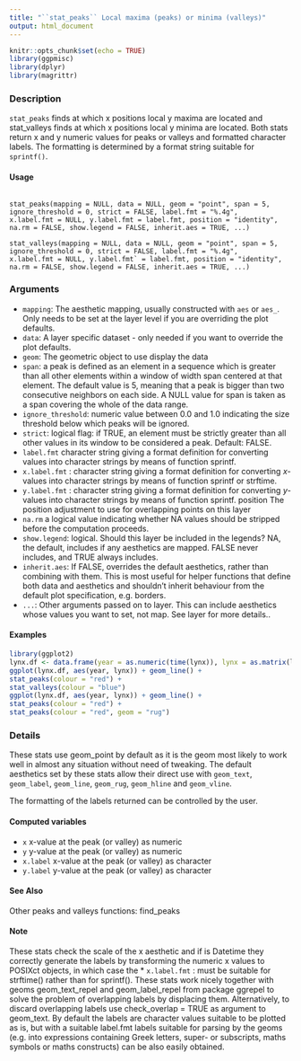 ---
title: "``stat_peaks`` Local maxima (peaks) or minima (valleys)"
output: html_document
---

```{r setup, include=FALSE}
knitr::opts_chunk$set(echo = TRUE)
library(ggpmisc)
library(dplyr)
library(magrittr)
```



### Description
``stat_peaks`` finds at which x positions local y maxima are located and stat_valleys finds at which x positions local y minima are located. Both stats return x and y numeric values for peaks or
valleys and formatted character labels. The formatting is determined by a format string suitable for ``sprintf()``.

#### Usage 

<pre><code>
stat_peaks(mapping = NULL, data = NULL, geom = "point", span = 5,
ignore_threshold = 0, strict = FALSE, label.fmt = "%.4g",
x.label.fmt = NULL, y.label.fmt = label.fmt, position = "identity",
na.rm = FALSE, show.legend = FALSE, inherit.aes = TRUE, ...)

stat_valleys(mapping = NULL, data = NULL, geom = "point", span = 5,
ignore_threshold = 0, strict = FALSE, label.fmt = "%.4g",
x.label.fmt = NULL, y.label.fmt` = label.fmt, position = "identity",
na.rm = FALSE, show.legend = FALSE, inherit.aes = TRUE, ...)
</code></pre>

### Arguments

* ``mapping``: The aesthetic mapping, usually constructed with ``aes`` or ``aes_``. Only needs to be set at the layer level if you are overriding the plot defaults.
* ``data ``: A layer specific dataset - only needed if you want to override the plot defaults.
* ``geom``: The geometric object to use display the data
* ``span``: a peak is defined as an element in a sequence which is greater than all other elements within a window of width span centered at that element. The default value is 5, meaning that a peak is bigger than two consecutive neighbors on each side. A NULL value for span is taken as a span covering the whole of the data range.
* ``ignore_threshold``: numeric value between 0.0 and 1.0 indicating the size threshold below which peaks will be ignored.
* ``strict``: logical flag: if TRUE, an element must be strictly greater than all other values in its window to be considered a peak. Default: FALSE.
* ``label.fmt`` character string giving a format definition for converting values into character
strings by means of function sprintf.
* ``x.label.fmt`` : character string giving a format definition for converting $x$-values into character
strings by means of function sprintf or strftime.
* ``y.label.fmt`` : character string giving a format definition for converting $y$-values into character
strings by means of function sprintf.
position The position adjustment to use for overlapping points on this layer 
* ``na.rm`` a logical value indicating whether NA values should be stripped before the computation proceeds.
* ``show.legend ``: logical. Should this layer be included in the legends? NA, the default, includes if any aesthetics are mapped. FALSE never includes, and TRUE always includes.
* ``inherit.aes``: If FALSE, overrides the default aesthetics, rather than combining with them.
This is most useful for helper functions that define both data and aesthetics and shouldn't inherit behaviour from the default plot specification, e.g. borders.
* ``...``:   Other arguments passed on to layer. This can include aesthetics whose values
you want to set, not map. See layer for more details..


#### Examples 
```{r}
library(ggplot2)
lynx.df <- data.frame(year = as.numeric(time(lynx)), lynx = as.matrix(lynx))
ggplot(lynx.df, aes(year, lynx)) + geom_line() +
stat_peaks(colour = "red") +
stat_valleys(colour = "blue")
ggplot(lynx.df, aes(year, lynx)) + geom_line() +
stat_peaks(colour = "red") +
stat_peaks(colour = "red", geom = "rug")
```

### Details

These stats use geom_point by default as it is the geom most likely to work well in almost any situation
without need of tweaking. The default aesthetics set by these stats allow their direct use with
``geom_text``, ``geom_label``, ``geom_line``, ``geom_rug``, ``geom_hline`` and ``geom_vline``. 

The formatting of the labels returned can be controlled by the user.


#### Computed variables

* ``x`` x-value at the peak (or valley) as numeric
* ``y`` y-value at the peak (or valley) as numeric
* ``x.label`` x-value at the peak (or valley) as character
* ``y.label`` y-value at the peak (or valley) as character

#### See Also
Other peaks and valleys functions: find_peaks


####  Note
These stats check the scale of the x aesthetic and if is Datetime they correctly generate the labels
by transforming the numeric x values to POSIXct objects, in which case the * ``x.label.fmt`` :
must be suitable for strftime() rather than for sprintf(). These stats work nicely together with geoms geom_text_repel and geom_label_repel from package ggrepel to solve the problem of overlapping labels by displacing them. Alternatively, to discard overlapping labels use check_overlap = TRUE as argument to geom_text. By default the labels are character values suitable to be plotted as is, but with a suitable label.fmt labels suitable for parsing by the geoms (e.g. into expressions containing Greek letters, super- or subscripts, maths symbols or maths constructs) can be also easily obtained.
